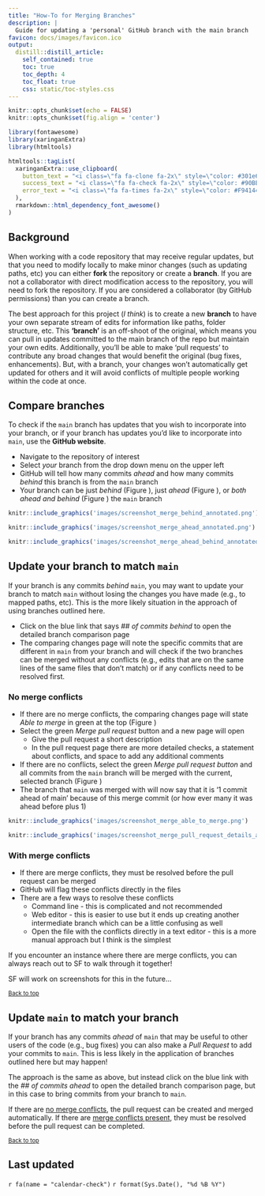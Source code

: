 ```yaml
---
title: "How-To for Merging Branches"
description: |
  Guide for updating a 'personal' GitHub branch with the main branch
favicon: docs/images/favicon.ico
output: 
  distill::distill_article:
    self_contained: true
    toc: true
    toc_depth: 4
    toc_float: true
    css: static/toc-styles.css
---
```


```r
knitr::opts_chunk$set(echo = FALSE)
knitr::opts_chunk$set(fig.align = 'center')

library(fontawesome)
library(xaringanExtra)
library(htmltools)
```

```r
htmltools::tagList(
  xaringanExtra::use_clipboard(
    button_text = "<i class=\"fa fa-clone fa-2x\" style=\"color: #301e64\"></i>",
    success_text = "<i class=\"fa fa-check fa-2x\" style=\"color: #90BE6D\"></i>",
    error_text = "<i class=\"fa fa-times fa-2x\" style=\"color: #F94144\"></i>"
  ),
  rmarkdown::html_dependency_font_awesome()
)
```

## Background

When working with a code repository that may receive regular updates, but that you need to modify locally to make minor changes (such as updating paths, etc) you can either **fork** the repository or create a **branch**. If you are not a collaborator with direct modification access to the repository, you will need to fork the repository. If you are considered a collaborator (by GitHub permissions) than you can create a branch. 

The best approach for this project (*I think*) is to create a new **branch** to have your own separate stream of edits for information like paths, folder structure, etc. This **'branch'** is an off-shoot of the original, which means you can pull in updates committed to the main branch of the repo but maintain your own edits. Additionally, you'll be able to make 'pull requests' to contribute any broad changes that would benefit the original (bug fixes, enhancements). But, with a branch, your changes won't automatically get updated for others and it will avoid conflicts of multiple people working within the code at once.

## Compare branches

To check if the `main` branch has updates that you wish to incorporate into your branch, or if your branch has updates you'd like to incorporate into `main`, use the **GitHub website**. 

- Navigate to the repository of interest
- Select *your* branch from the drop down menu on the upper left
- GitHub will tell how many commits *ahead* and how many commits *behind* this branch is from the `main` branch
- Your branch can be just *behind* (Figure \ref{ss-mba}), just *ahead* (Figure \ref{ss-maa}), or *both ahead and behind* (Figure \ref{ss-maba}) the `main` branch

```r
knitr::include_graphics('images/screenshot_merge_behind_annotated.png')
```

```r
knitr::include_graphics('images/screenshot_merge_ahead_annotated.png')
```

```r
knitr::include_graphics('images/screenshot_merge_ahead_behind_annotated.png')
```

## Update your branch to match `main`

If your branch is any commits *behind* `main`, you may want to update your branch to match `main` without losing the changes you have made (e.g., to mapped paths, etc). This is the more likely situation in the approach of using branches outlined here. 

- Click on the blue link that says *## of commits behind* to open the detailed branch comparison page
- The comparing changes page will note the specific commits that are different in `main` from your branch and will check if the two branches can be merged without any conflicts (e.g., edits that are on the same lines of the same files that don't match) or if any conflicts need to be resolved first.

### No merge conflicts

- If there are no merge conflicts, the comparing changes page will state *Able to merge* in green at the top (Figure \ref{ss-matm})
- Select the green *Merge pull request* button and a new page will open
  - Give the pull request a short description
  - In the pull request page there are more detailed checks, a statement about conflicts, and space to add any additional comments
- If there are no conflicts, select the green *Merge pull request button* and all commits from the `main` branch will be merged with the current, selected branch (Figure  \ref{ss-mprda})
- The branch that `main` was merged with will now say that it is '1 commit ahead of main' because of this merge commit (or how ever many it was ahead before plus 1)

```r
knitr::include_graphics('images/screenshot_merge_able_to_merge.png')
```

```r
knitr::include_graphics('images/screenshot_merge_pull_request_details_annotated.png')
```

### With merge conflicts

- If there are merge conflicts, they must be resolved before the pull request can be merged
- GitHub will flag these conflicts directly in the files
- There are a few ways to resolve these conflicts
  - Command line - this is complicated and not recommended
  - Web editor - this is easier to use but it ends up creating another intermediate branch which can be a little confusing as well
  - Open the file with the conflicts directly in a text editor - this is a more manual approach but I think is the simplest
  
If you encounter an instance where there are merge conflicts, you can always reach out to SF to walk through it together!

SF will work on screenshots for this in the future...

<sub>[Back to top](#)</sub>

## Update `main` to match your branch

If your branch has any commits *ahead* of `main` that may be useful to other users of the code (e.g., bug fixes) you can also make a *Pull Request* to add your commits to `main`. This is less likely in the application of branches outlined here but may happen!

The approach is the same as above, but instead click on the blue link with the *## of commits ahead* to open the detailed branch comparison page, but in this case to bring commits from your branch to `main`. 

If there are [no merge conflicts](#no-merge-conflicts), the pull request can be created and merged automatically. If there are [merge conflicts present](#with-merge-conflicts), they must be resolved before the pull request can be completed. 

<sub>[Back to top](#)</sub>


## Last updated {.appendix}

`r fa(name = "calendar-check")` `r format(Sys.Date(), "%d %B %Y")`
